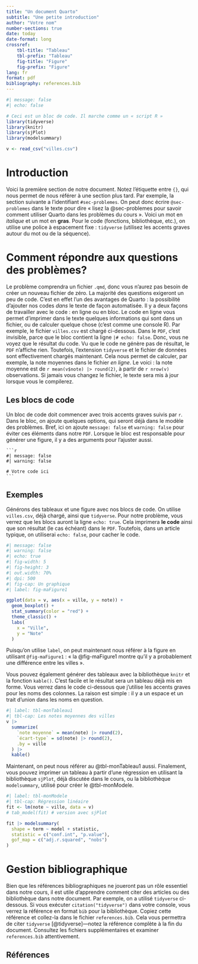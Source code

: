 ```yaml
---
title: "Un document Quarto"
subtitle: "Une petite introduction"
author: "Votre nom"
number-sections: true
date: today
date-format: long
crossref:
    tbl-title: "Tableau"
    tbl-prefix: "Tableau"
    fig-title: "Figure"
    fig-prefix: "Figure"
lang: fr
format: pdf
bibliography: references.bib
---
```



```r
#| message: false
#| echo: false

# Ceci est un bloc de code. Il marche comme un « script R »
library(tidyverse)
library(knitr)
library(sjPlot)
library(modelsummary)

v <- read_csv("villes.csv")
```


# Introduction{#sec-intro}

Voici la première section de notre document. Notez l'étiquette entre `{}`, qui nous permet de nous référer à une section plus tard. Par exemple, la section suivante a l'identifiant `#sec-problemes`. On peut donc écrire `@sec-problemes` dans le texte pour dire « lisez la @sec-problemes pour savoir comment utiliser Quarto dans les problèmes du cours ». Voici un mot en *italique* et un mot en **gras**. Pour le code (fonctions, bibliothèque, etc.), on utilise une police à espacement fixe : `tidyverse` (utilisez les accents graves autour du mot ou de la séquence).


# Comment répondre aux questions des problèmes?{#sec-problemes}

Le problème comprendra un fichier `.qmd`, donc vous n'aurez pas besoin de créer un nouveau fichier de zéro. La majorité des questions exigeront un peu de code. C'est en effet l'un des avantages de Quarto : la possibilité d'ajouter nos codes *dans* le texte de façon automatisée. Il y a deux façons de travailler avec le code : en ligne ou en bloc. Le code en ligne vous permet d'imprimer dans le texte quelques informations qui sont dans un fichier, ou de calculer quelque chose (c'est comme une console R). Par exemple, le fichier `villes.csv` est chargé ci-dessous. Dans le `PDF`, c'est invisible, parce que le bloc contient la ligne `|# echo: false`. Donc, vous ne voyez que le résultat du code. Vu que le code ne génère pas de résultat, le `PDF` n'affiche rien. Toutefois, l'extension `tidyverse` et le fichier de données sont effectivement chargés maintenant. Cela nous permet de calculer, par exemple, la note moyennes dans le fichier *en ligne*. Le voici : la note moyenne est de `r mean(v$note) |> round(2)`, à partir de `r nrow(v)` observations. Si jamais vous changez le fichier, le texte sera mis à jour lorsque vous le compilerez.

## Les blocs de code

Un bloc de code doit commencer avec trois accents graves suivis par `r`. Dans le bloc, on ajoute quelques options, qui seront déjà dans le modèle des problèmes. Bref, ici on ajoute `message: false` et `warning: false` pour éviter ces éléments dans notre `PDF`. Lorsque le bloc est responsable pour générer une figure, il y a des arguments pour l'ajuster aussi.

````verbatim
```r
#| message: false
#| warning: false

# Votre code ici
```
````


## Exemples

Générons des tableaux et une figure avec nos blocs de code. On utilise `villes.csv`, déjà chargé, ainsi que `tidyverse`. Pour notre problème, vous verrez que les blocs auront la ligne `echo: true`. Cela imprimera **le code** ainsi que son résultat (le cas échéant) dans le `PDF`. Toutefois, dans un article typique, on utiliserai `echo: false`, pour cacher le code.


```r
#| message: false
#| warning: false
#| echo: true
#| fig-width: 5
#| fig-height: 3
#| out.width: 70%
#| dpi: 500
#| fig-cap: Un graphique
#| label: fig-maFigure1

ggplot(data = v, aes(x = ville, y = note)) + 
  geom_boxplot() + 
  stat_summary(color = "red") + 
  theme_classic() + 
  labs(
    x = "Ville",
    y = "Note"
  )
```


Puisqu'on utilise `label`, on peut maintenant nous référer à la figure en utilisant `@fig-maFigure1` : « la @fig-maFigure1 montre qu'il y a probablement une différence entre les villes ».

Vous pouvez également générer des tableaux avec la bibliothèque `knitr` et la fonction `kable()`. C'est facile et le résultat sera un tableau déjà mis en forme. Vous verrez dans le code ci-dessous que j'utilise les accents graves pour les noms des colonnes. La raison est simple : il y a un espace et un trait d'union dans les noms en question.

```r
#| label: tbl-monTableau1
#| tbl-cap: Les notes moyennes des villes
v |> 
  summarize(
    `note moyenne` = mean(note) |> round(2),
    `écart-type` = sd(note) |> round(2),
    .by = ville
  ) |> 
  kable()
```


Maintenant, on peut nous référer au @tbl-monTableau1 aussi. Finalement, vous pouvez imprimer un tableau à partir d'une régression en utilisant la bibliothèque `sjPlot`, déjà discutée dans le cours, ou la bibliothèque `modelsummary`, utilisé pour créer le @tbl-monModele.

```r
#| label: tbl-monModele
#| tbl-cap: Régression linéaire
fit <- lm(note ~ ville, data = v)
# tab_model(fit) # version avec sjPlot

fit |> modelsummary(
  shape = term ~ model + statistic,
  statistic = c("conf.int", "p.value"),
  gof_map = c("adj.r.squared", "nobs")
)
```


# Gestion bibliographique

Bien que les références bibliographiques ne joueront pas un rôle essentiel dans notre cours, il est utile d'apprendre comment citer des articles ou des bibliothèque dans notre document. Par exemple, on a utilisé `tidyverse` ci-dessous. Si vous exécuter `citation("tidyverse")` dans votre console, vous verrez la référence en format `bib` pour la bibliothèque. Copiez cette référence et collez-la dans le fichier `references.bib`. Cela vous permettra de citer `tidyverse` [@tidyverse]---notez la référence complète à la fin du document. Consultez les fichiers supplémentaires et examiner `references.bib` attentivement.

## Références {-}
